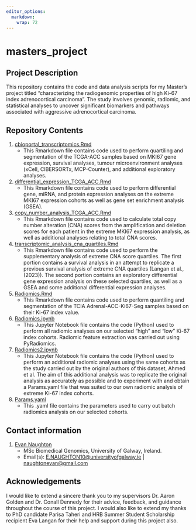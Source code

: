 ```yaml
---
editor_options: 
  markdown: 
    wrap: 72
---
```


# masters_project

## Project Description

This repository contains the code and data analysis scripts for my
Master's project titled "characterizing the radiogenomic properties of
high Ki-67 index adrenocortical carcinoma". The study involves genomic,
radiomic, and statistical analyses to uncover significant biomarkers and
pathways associated with aggressive adrenocortical carcinoma.

## Repository Contents

1.  [cbioportal_transcriptomics.Rmd](#cbioportal_transcriptomics.Rmd)
    -   This Rmarkdown file contains code used to perform quartiling and
        segmentation of the TCGA-ACC samples based on MKI67 gene
        expression, survival analyses, tumour microenvironment analyses
        (xCell, CIBERSORTx, MCP-Counter), and additional exploratory
        analyses.
2.  [differential_expression_TCGA_ACC.Rmd](#differential_expression_TCGA_ACC.Rmd)
    -   This Rmarkdown file contains code used to perform differential
        gene, miRNA, and protein expression analyses on the extreme
        MKI67 expression cohorts as well as gene set enrichment analysis
        (GSEA).
3.  [copy_number_analysis_TCGA_ACC.Rmd](#copy_number_analysis_TCGA_ACC.Rmd)
    -   This Rmarkdown file contains code used to calculate total copy
        number alteration (CNA) scores from the amplification and
        deletion scores for each patient in the extreme MKI67 expression
        analysis, as well as additional analyses relating to total CNA
        scores.
4.  [transcriptomic_analysis_cna_quartiles.Rmd](#transcriptomic_analysis_cna_quartiles.Rmd)
    -   This Rmarkdown file contains code used to perform the
        supplementary analysis of extreme CNA score quartiles. The first
        portion contains a survival analysis in an attempt to replicate
        a previous survival analysis of extreme CNA quartiles (Langan et
        al., (2023)). The second portion contains an exploratory
        differential gene expression analysis on these selected
        quartiles, as well as a GSEA and some additional differential
        expression analyses.
5.  [Radiomics.Rmd](#Radiomics.Rmd)
    -   This Rmarkdown file contains code used to perform quantiling and
        segmentation of the TCIA Adrenal-ACC-Ki67-Seg samples based on
        their Ki-67 index value.
6.  [Radiomics.ipynb](#Radiomics.ipynb)
    -   This Jupyter Notebook file contains the code (Python) used to
        perform all radiomic analyses on our selected "high" and "low"
        Ki-67 index cohorts. Radiomic feature extraction was carried out
        using PyRadiomics.
7.  [Radiomics2.ipynb](#Radiomics2.ipynb)
    -   This Jupyter Notebook file contains the code (Python) used to
        perform an additional radiomic analyses using the same cohorts
        as the study carried out by the original authors of this
        dataset, Ahmed et al. The aim of this additional analysis was to
        replicate the original analysis as accurately as possible and to
        experiment with and obtain a Params.yaml file that was suited to
        our own radiomic analysis of extreme Ki-67 index cohorts.
8.  [Params.yaml](#Params.yaml)
    -   This .yaml file contains the parameters used to carry out batch
        radiomics analysis on our selected cohorts.

## Contact information

1.  [Evan Naughton](#Evan%20Naughton)
    -   MSc Biomedical Genomics, University of Galway, Ireland.
    -   Email(s):
        [E.NAUGHTON10\@universityofgalway.ie](mailto:E.NAUGHTON10@universityofgalway.ie){.email}
        \|
        [naughtonevan\@gmail.com](mailto:naughtonevan@gmail.com){.email}

## Acknowledgements

I would like to extend a sincere thank you to my supervisors Dr. Aaron
Golden and Dr. Conall Dennedy for their advice, feedback, and guidance
throughout the course of this project. I would also like to extend my
thanks to PhD candidate Parisa Taheri and HRB Summer Student Scholarship
recipient Eva Langan for their help and support during this project
also.
